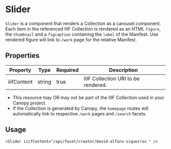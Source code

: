 # Slider

`Slider` is a component that renders a Collection as a carousel component. Each item in the referenced IIIF Collection is rendered as an HTML `figure`, the `thumbnail` and a `figcaption` containing the `label` of the Manifest. Use rendered figure will link to `/work` page for the relative Manifest.

## Properties

| Property    | Type   | Required | Description                         |
| ----------- | ------ | -------- | ----------------------------------- |
| iiifContent | string | true     | IIIF Collection URI to be rendered. |

- This resource may OR may not be part of the IIIF Collection used in your Canopy project.
- If the Collection is generated by Canopy, the `homepage` routes will automatically link to respective `/work` pages and `/search` facets.

## Usage

```mdx copy
<Slider iiifContent="/api/facet/creator/david-alfaro-siqueiros " />
```
